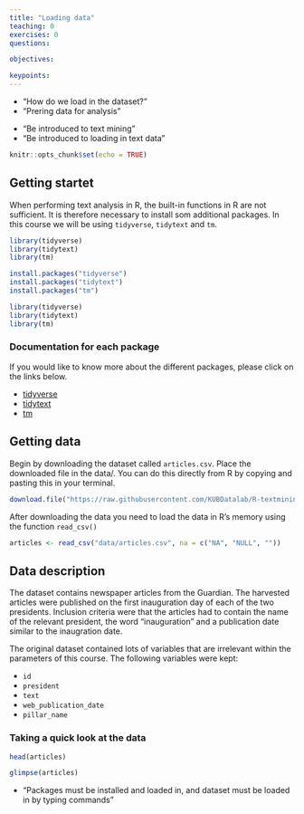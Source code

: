 ```yaml
---
title: "Loading data"
teaching: 0
exercises: 0
questions:

objectives:

keypoints:
---
```


:::::::::::::::::::::::::::::::::::::: questions 


- "How do we load in the dataset?"
- "Prering data for analysis"

::::::::::::::::::::::::::::::::::::::::::::::::

::::::::::::::::::::::::::::::::::::: objectives

- "Be introduced to text mining"
- "Be introduced to loading in text data"
::::::::::::::::::::::::::::::::::::::::::::::::


```r
knitr::opts_chunk$set(echo = TRUE)
```

## Getting startet
When performing text analysis in R, the built-in functions in R are not sufficient. It is therefore necessary to install som additional packages. In this course we will be using `tidyverse`, `tidytext` and `tm`.

```r
library(tidyverse)
library(tidytext)
library(tm)
```


```r
install.packages("tidyverse")
install.packages("tidytext")
install.packages("tm")

library(tidyverse)
library(tidytext)
library(tm)
```


:::: callout
### Documentation for each package
If you would like to know more about the different packages, please click on the links below.

* [tidyverse](https://www.tidyverse.org/packages/)
* [tidytext](https://cran.r-project.org/web/packages/tidytext/vignettes/tidytext.html)
* [tm](https://cran.r-project.org/web/packages/tm/tm.pdf)

::::::

## Getting data
Begin by downloading the dataset called `articles.csv`. Place the downloaded file in the data/. You can do this directly from R by copying and pasting this in your terminal.

```r
download.file("https://raw.githubusercontent.com/KUBDatalab/R-textmining_new/main/episodes/data/articles.csv", "data/articles.csv", mode = "wb")
```

After downloading the data you need to load the data in R's memory using the function `read_csv()`

```r
articles <- read_csv("data/articles.csv", na = c("NA", "NULL", ""))
```

## Data description
The dataset contains newspaper articles from the Guardian. The harvested articles were published on the first inauguration day of each of the two presidents. Inclusion criteria were that the articles had to contain the name of the relevant president, the word "inauguration" and a publication date similar to the inaugration date.

The original dataset contained lots of variables that are irrelevant within the parameters of this course. The following variables were kept:

* `id`
* `president`
* `text`
* `web_publication_date`
* `pillar_name`

### Taking a quick look at the data

```r
head(articles)
```

```r
glimpse(articles)
```

::::::::::::::::::::::::::::::::::::: keypoints 

- "Packages must be installed and loaded in, and dataset must be loaded in by typing commands"

::::::::::::::::::::::::::::::::::::::::::::::::
